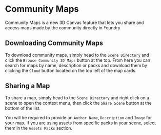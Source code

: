 
# Community Maps
<ImageButBetter
  src='/images/communitymaps/mapbrowser.jpg'
  alt='Community Map Browser'
  className={styles.wikiimage}
/>
<ImageButBetter
  src='/images/communitymaps/sharebrowse.jpg'
  alt='Buttons Locations'
  className={styles.wikiimage}
/>

Community Maps is a new 3D Canvas feature that lets you share and access maps made by the community directly in Foundry

## Downloading Community Maps

To download community maps, simply head to the `Scene Directory` and click the `Browse Community 3D Maps` button at the top.
From here you can search for maps by name, description or packs and download them by clicking the `Cloud` button located on the top left of the map cards.


## Sharing a Map
<ImageButBetter
  src='/images/communitymaps/share.jpg'
  alt='Share Window'
  className={styles.wikiimage}
/>

To share a map, simply head to the `Scene Directory` and right click on a scene to open the context menu, then click the `Share Scene` button at the bottom of the list.

You will be required to provide an `Author Name`, `Description` and `Image` for your map. If you are using assets from specific packs in your scene, select them in the `Assets Packs` section.

